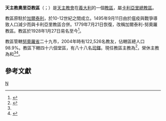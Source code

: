 {{Refimprove|time=2019-08-23T16:57:07+00:00}}
{{NoteTA
|1=zh-hk:安多尼; zh-mo:安多尼; zh-tw:安東尼;
}}
{{Infobox diocese
|name =努奧羅
|jurisdiction = 教區
|latin = Dioecesis Nuorensis
|local =
|border = catholic
|image = Nuoro - Cattedrale S. Maria della Neve.jpg
|image_size = 
|image_alt = 
|caption = 雪地聖母主教座堂
|location = [[義大利|義大利]]
|rite = [[羅馬禮|羅馬禮]]
|territory = [[努奧羅省|努奧羅省]]
|population =122,526
|patron =
|province = [[天主教卡利亞里總教區|卡利亞里]]
|established = 10世紀－12世紀
|cathedral = {{link-it|雪地聖母主教座堂 (努奧羅)|Cattedrale di Santa Maria della Neve|雪地聖母主教座堂}}
|co-cathedral = 
|leadership = 主教 
|website =[http://www.diocesidinuoro.it/ 官方網頁]
|pope = {{incumbent pope}}
|ordinary = {{link-it|安多尼·穆拉 (主教)|Antonio Mura (vescovo)|安多尼·穆拉}}
|coadjutor bishop = 
|auxiliary = 
|emeritus = {{link-it|伯多祿·梅洛尼|Pietro Meloni}}<br />{{link-it|梅瑟·馬西亞|Mosè Marcia}}
}}

'''天主教奧里亞教區'''（{{lang-la|Dioecesis Nuorensis}}；{{lang-it|Diocesi di Nuoro}}）是[[天主教會|天主教會]]在[[義大利|義大利]]的一個[[教區|教區]]，屬[[天主教卡利亞里總教區|卡利亞里總教區]]。

教區原駐於[[加爾泰利|加爾泰利]]，於10-12世紀之間成立。1495年9月11日由於瘟疫與戰爭導致人口減少而與卡利亞里教區合併。1779年7月21日恢復，改稱加爾泰利-努奧羅教區。教區於1928年1月27日易名至今<ref>{{cite book |title=ACTA APOSTOLICAE SEDIS |year=1928 |publisher=Typis Polyglottis Vaticanis |pages=104-105 |url=https://www.vatican.va/archive/aas/documents/AAS-20-1928-ocr.pdf |accessdate=2020-04-09 |archiveurl=https://web.archive.org/web/20200409181634/https://www.vatican.va/archive/aas/documents/AAS-20-1928-ocr.pdf |archivedate=2020-04-09 |language=la |dead-url=no }}</ref>。

教區管轄[[努奧羅省|努奧羅省]]二十九市，2004年時有122,526名教友，佔轄區總人口98.9%。教區下轄四十六個堂區，有八十八名[[司鐸|司鐸]]。現任教區主教為{{link-it|安多尼·穆拉 (主教)|Antonio Mura (vescovo)|安多尼·穆拉}}<ref name="Vatican20190702">{{cite press release |title=Resignations and Appointments, 02.07.2019 |url=https://press.vatican.va/content/salastampa/en/bollettino/pubblico/2019/07/02/190702a.html |publisher=Holy See Press Office |accessdate=2019-08-23 |archiveurl=https://web.archive.org/web/20190823164407/https://press.vatican.va/content/salastampa/en/bollettino/pubblico/2019/07/02/190702a.html |archivedate=2019-08-23 |language=en |date=2019-07-02 |dead-url=no }}</ref>，榮休主教為{{link-it|伯多祿·梅洛尼|Pietro Meloni}}和{{link-it|梅瑟·馬西亞|Mosè Marcia}}<ref name="Vatican20190702" /><ref>{{cite press release |title=RINUNCE E NOMINE, 21.04.2011 |url=https://press.vatican.va/content/salastampa/it/bollettino/pubblico/2011/04/21/0231/00587.html |publisher=Sala Stampa della Santa Sede |accessdate=2019-08-23 |archiveurl=https://web.archive.org/web/20190823165614/https://press.vatican.va/content/salastampa/it/bollettino/pubblico/2011/04/21/0231/00587.html |archivedate=2019-08-23 |language=it |date=2011-04-21 |dead-url=no }}</ref>。

==參考文獻==
{{reflist}}

[[Category:義大利天主教教區|N]]
{{意大利天主教教區}}